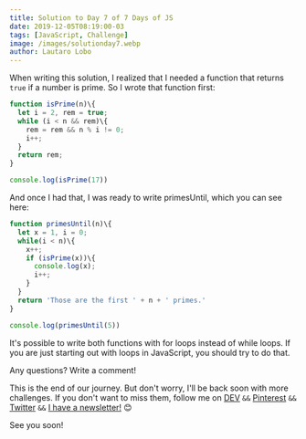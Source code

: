 ```yaml
---
title: Solution to Day 7 of 7 Days of JS
date: 2019-12-05T08:19:00-03
tags: [JavaScript, Challenge]
image: /images/solutionday7.webp
author: Lautaro Lobo
---
```


When writing this solution, I realized that I needed a function that returns `true` if a number is prime. So I wrote that function first:

~~~javascript
function isPrime(n)\{
  let i = 2, rem = true;
  while (i < n && rem)\{
    rem = rem && n % i != 0;
    i++;
  }
  return rem;
}

console.log(isPrime(17))
~~~

And once I had that, I was ready to write primesUntil, which you can see here:

~~~javascript
function primesUntil(n)\{
  let x = 1, i = 0;
  while(i < n)\{
    x++;
    if (isPrime(x))\{
      console.log(x);
      i++;
    }
  }
  return 'Those are the first ' + n + ' primes.'
}

console.log(primesUntil(5))
~~~

It's possible to write both functions with for loops instead of while loops. If you are just starting out with loops in JavaScript, you should try to do that.

Any questions? Write a comment!

This is the end of our journey. But don't worry, I'll be back soon with more challenges. If you don't want to miss them, follow me on [DEV](https://dev.to/lautarolobo "My DEV Profile") `&&` [Pinterest](http://pinterest.com/lautarolobo/ "My Pinterest Profile") `&&` [Twitter](https://twitter.com/jordan12ok "My Twitter Profile") `&&` <a href="javascript:;" onclick="ml_account('webforms', '1426892', 'g8s3m6', 'show')" title="My Newsletter">I have a newsletter!</a> 😊

See you soon!

<script type="application/ld+json">
\{
 "@context": "https://schema.org", 
 "@type": "BlogPosting",
 "url": "https://lautarolobo.xyz/blog/solution-to-day-7-of-7-days-of-js",
 "mainEntityOfPage": "https://lautarolobo.xyz/blog/solution-to-day-7-of-7-days-of-js",
 "headline": "Solution to Day 7 of 7 Days of JS",
 "alternativeHeadline": "7 Days of JS - Solution to Day 7",
 "genre": "JavaScript", 
 "keywords": [
  "javascript", 
  "challenge", 
  "programming"
],  
 "wordcount": "111",
 "datePublished": "2019-12-05",
 "dateCreated": "2019-12-05",
 "dateModified": "2024-06-25",
 "description": "This is the solution to the last day of #7DaysJS",
 "isFamilyFriendly": "true",
 "image": "https://imgsafe.org/image/5709e8ceba",
 "publisher": \{
  "@type": "Organization",
  "name": "Lautaro Jordan Lobo Ravarotto",
  "url": "https://lautarolobo.xyz",
  "logo": \{  
   "@type": "ImageObject",
   "author": "Lautaro Jordan Lobo Ravarotto",
   "url": "https://imgsafe.org/image/5709e8ceba.png"
   }
  },
 "author": \{
  "@type": "Person",
  "name": "Lautaro Jordan Lobo Ravarotto",
  "url": "https://lautarolobo.xyz",
  "email": "contact@lautarolobo.xyz",
  "birthDate": "2000-04-12",
  "gender": "male",
  "nationality": "Argentina",
  "alumniOf": \{
   "@type": "CollegeOrUniversity",
   "legalName": "National University of Córdoba",
   "sameAs": "https://en.wikipedia.org/wiki/National_University_of_C%C3%B3rdoba",
   "location": \{
    "@type": "Place",
    "sameAs": "http://unc.edu.ar",
    "name": "National University of Córdoba",
    "address": \{
      "@type": "PostalAddress",
      "streetAddress": "Av. Haya de la Torre s/n",
      "addressCountry": "Argentina",
      "addressLocality": "Córdoba",
      "postalCode": "5000" 
      }
     }
    }
   },
 "creator": \{
  "@type": "Person",
  "name": "Lautaro Jordan Lobo Ravarotto",
  "url": "https://lautarolobo.xyz",
  "email": "contact@lautarolobo.xyz",
  "birthDate": "2000-04-12",
  "gender": "male",
  "nationality": "Argentina",
  "alumniOf": \{
   "@type": "CollegeOrUniversity",
   "legalName": "National University of Córdoba",
   "sameAs": "https://en.wikipedia.org/wiki/National_University_of_C%C3%B3rdoba",
   "location": \{
    "@type": "Place",
    "sameAs": "http://unc.edu.ar",
    "name": "National University of Córdoba",
    "address": \{
      "@type": "PostalAddress",
      "streetAddress": "Av. Haya de la Torre s/n",
      "addressCountry": "Argentina",
      "addressLocality": "Córdoba",
      "postalCode": "5000" 
      }
     }
    }   
   }
  }
 }
},
</script>